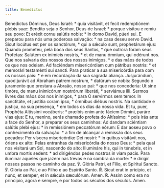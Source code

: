 ```yaml
---
title: Benedíctus
---
```


<div class="side-by-side not-content">
  <span class="text-justify">
    Benedíctus Dóminus, Deus Israël: * quia visitávit, et fecit redemptiónem
    plebis suæ:
  </span>
  <span class="text-justify">
    Bendito seja o Senhor, Deus de Israel: * porque visitou e remiu seu povo:
  </span>
  <span class="text-justify">
    Et eréxit cornu salútis nobis: * in domo David, púeri sui.
  </span>
  <span class="text-justify">
    E preparou para nós uma poderosa salvação: * na casa deseu servo David.
  </span>
  <span class="text-justify">
    Sicut locútus est per os sanctórum, * qui a sǽculo sunt, prophetárum ejus:
  </span>
  <span class="text-justify">
    Quando prometeu, pela boca dos seus Santos, * que outrora foram seus
    Profetas:
  </span>
  <span class="text-justify">
    Salútem ex inimícis nostris, * et de manu ómnium, qui odérunt nos.
  </span>
  <span class="text-justify">
    Que nos salvaria dos nossos dos nossos inimigos, * e das mãos de todos os
    que nos odeiam.
  </span>
  <span class="text-justify">
    Ad faciéndam misericórdiam cum pátribus nostris: * et memorári testaménti
    sui sancti.
  </span>
  <span class="text-justify">
    Para praticar a sua misericórdia para com os nossos pais: * e em recordação
    da sua sagrada aliança.
  </span>
  <span class="text-justify">
    Jusjurándum, quod jurávit ad Ábraham patrem nostrum, * datúrum se nobis:
  </span>
  <span class="text-justify">
    Segundo o juramento que prestara a Abraão, nosso pai: * que nos concederia:
  </span>
  <span class="text-justify">
    Ut sine timóre, de manu inimicórum nostrórum liberáti, * serviámus illi.
  </span>
  <span class="text-justify">
    Sermos livres das mãos dos nos inimigos, * para O servirmos sem temor.
  </span>
  <span class="text-justify">
    In sanctitáte, et justítia coram ipso, * ómnibus diébus nostris.
  </span>
  <span class="text-justify">
    Na santidade e justiça, na sua presença, * em todos os dias da nossa vida.
  </span>
  <span class="text-justify">
    Et tu, puer, Prophéta Altíssimi vocáberis: * præíbis enim ante fáciem
    Dómini, paráre vias ejus:
  </span>
  <span class="text-justify">
    E tu, menino, serás chamado profeta do Altíssimo: * pois irás ante a face do
    Senhor, a preparar os seus caminhos:
  </span>
  <span class="text-justify">
    Ad dandam sciéntiam salútis plebi ejus: * in remissiónem peccatórum eórum:
  </span>
  <span class="text-justify">
    E dar aoseu povo o conhecimento da salvação: * a fim de alcançar a remissão
    dos seus pecados:
  </span>
  <span class="text-justify">
    Per víscera misericórdiæ Dei nostri: * in quibus visitávit nos, óriens ex
    alto:
  </span>
  <span class="text-justify">
    Pelas entranhas da misericórdia do nosso Deus: * pela qual nos visitará um
    Sol, nascendo do alto:
  </span>
  <span class="text-justify">
    Illumináre his, qui in ténebris, et in umbra mortis sedent: * ad dirigéndos
    pedes nostros in viam pacis.
  </span>
  <span class="text-justify">
    Para iluminar aqueles que jazem nas trevas e na sombra da morte: * e dirigir
    nossos passos no caminho da paz.
  </span>
  <span class="text-justify">
    ℣. Glória Patri, et Fílio, et Spíritui Sancto.
  </span>
  <span class="text-justify">
    ℣. Glória ao Pai, e ao Filho e ao Espírito Santo.
  </span>
  <span class="text-justify">
    <span class="text-red-500">℟.</span> Sicut erat in pricípio, et nunc, et
    semper, et in sǽcula sæculórum. Amen.
  </span>
  <span class="text-justify">
    <span class="text-red-500">℟.</span> Assim como era no princípio, agora e
    sempre, e por todos os séculos dos séculos. Amen.
  </span>
</div>
